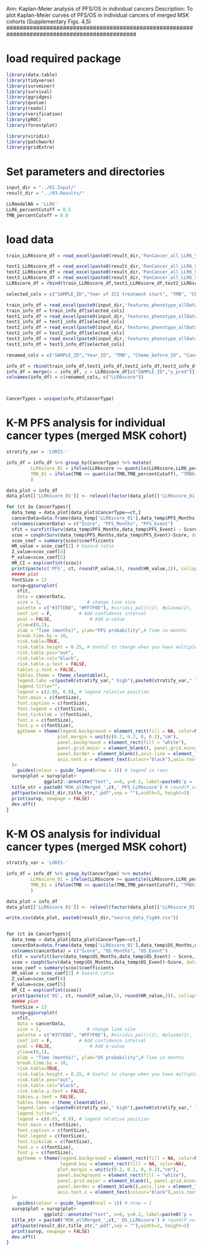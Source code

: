 ###############################################################################################
Aim: Kaplan-Meier analysis of PFS/OS in individual cancers
Description: To plot Kaplan-Meier curves of PFS/OS in individual cancers of merged MSK cohorts (Supplementary Figs. 4,5)
###############################################################################################



# load required package
```r
library(data.table)
library(tidyverse)
library(survminer)
library(survival)
library(ggridges)
library(qvalue)
library(readxl)
library(verification)
library(pROC)
library(forestplot)

library(viridis)
library(patchwork)
library(gridExtra)

```

# Set parameters and directories
```r
input_dir = "../02.Input/"
result_dir = "../03.Results/"

LLRmodelNA = 'LLR6'
LLR6_percentCutoff = 0.5
TMB_percentCutoff = 0.8

```

# load data 
```r
train_LLR6score_df = read_excel(paste0(result_dir,'PanCancer_all_LLR6_Scaler(StandardScaler)_prediction.xlsx'), "0", col_names = TRUE)

test1_LLR6score_df = read_excel(paste0(result_dir,'PanCancer_all_LLR6_Scaler(StandardScaler)_prediction.xlsx'), "1", col_names = TRUE)
test2_LLR6score_df = read_excel(paste0(result_dir,'PanCancer_all_LLR6_Scaler(StandardScaler)_prediction.xlsx'), "2")
test3_LLR6score_df = read_excel(paste0(result_dir,'PanCancer_all_LLR6_Scaler(StandardScaler)_prediction.xlsx'), "3")
LLR6score_df = rbind(train_LLR6score_df,test1_LLR6score_df,test2_LLR6score_df,test3_LLR6score_df)

selected_cols = c("SAMPLE_ID","Year of ICI treatment start", "TMB", "Chemo_before_IO", "CancerType", "Age", "Drug", "Sex", "PFS_Event", "PFS_Months", "OS_Event", "OS_Months")

train_info_df = read_excel(paste0(input_dir,'features_phenotype_allDatasets.xlsx'), "Chowell2015-2017")
train_info_df = train_info_df[selected_cols]
test1_info_df = read_excel(paste0(input_dir,'features_phenotype_allDatasets.xlsx'), "Chowell2018")
test1_info_df = test1_info_df[selected_cols]
test2_info_df = read_excel(paste0(input_dir,'features_phenotype_allDatasets.xlsx'), "Morris_new")
test2_info_df = test2_info_df[selected_cols]
test3_info_df = read_excel(paste0(input_dir,'features_phenotype_allDatasets.xlsx'), "Morris_new2")
test3_info_df = test3_info_df[selected_cols]

renamed_cols = c("SAMPLE_ID","Year_IO", "TMB", "Chemo_before_IO", "CancerType", "Age", "Drug", "Sex", "PFS_Event", "PFS_Months", "OS_Event", "OS_Months")

info_df = rbind(train_info_df,test1_info_df,test2_info_df,test3_info_df)
info_df = merge(x = info_df, y = LLR6score_df[c("SAMPLE_ID","y_pred")], by = "SAMPLE_ID")
colnames(info_df) = c(renamed_cols, c("LLR6score"))



CancerTypes = unique(info_df$CancerType)

```



# K-M PFS analysis for individual cancer types (merged MSK cohort)
```r

stratify_var = 'LORIS-'

info_df = info_df %>% group_by(CancerType) %>% mutate(
         LLR6score_01 = ifelse(LLR6score >= quantile(LLR6score,LLR6_percentCutoff), "LLR6high", "LLR6low"),
         TMB_01 = ifelse(TMB >= quantile(TMB,TMB_percentCutoff), "TMBhigh", "TMBlow"),
         )

data_plot = info_df
data_plot[['LLR6score_01']] <- relevel(factor(data_plot[['LLR6score_01']]), ref = "LLR6high")

for (ct in CancerTypes){
  data_temp = data_plot[data_plot$CancerType==ct,]
  cancerData=data.frame(data_temp['LLR6score_01'],data_temp$PFS_Months,data_temp$PFS_Event)
  colnames(cancerData) = c("Score", "PFS_Months", "PFS_Event")
  sfit = survfit(Surv(data_temp$PFS_Months,data_temp$PFS_Event) ~ Score, data=cancerData)
  scox = coxph(Surv(data_temp$PFS_Months,data_temp$PFS_Event)~Score, data=cancerData)
  scox_coef = summary(scox)$coefficients
  HR_value = scox_coef[2] # hazard ratio
  Z_value=scox_coef[4]
  P_value=scox_coef[5]
  HR_CI = exp(confint(scox))
  print(paste(c('PFS', ct, round(P_value,5), round(HR_value,2)), collapse= " "))
  ##### plot
  fontSize = 13
  survp=ggsurvplot(
    sfit,
    data = cancerData,
    size = 1,                 # change line size
    palette = c("#377EB8", "#FF7F0E"), #viridis_pal()(2), #plasma(2),
    conf.int = F,          # Add confidence interval
    pval = FALSE,              # Add p-value
    ylim=c(0,1),
    xlab = "Time (months)", ylab="PFS probability",# Time in months
    break.time.by = 10,
    risk.table=TRUE,
    risk.table.height = 0.25, # Useful to change when you have multiple groups
    risk.table.pos="out",
    risk.table.col="black",
    risk.table.y.text = FALSE,
    tables.y.text = FALSE, 
    tables.theme = theme_cleantable(),
    legend.labs =c(paste0(stratify_var," high"),paste0(stratify_var," low")),    # Change legend labels
    legend.title="",
    legend = c(2.65, 0.9), # legend relative position
    font.main = c(fontSize),
    font.caption = c(fontSize),
    font.legend = c(fontSize),
    font.tickslab = c(fontSize),
    font.x = c(fontSize),
    font.y = c(fontSize),
    ggtheme = theme(legend.background = element_rect(fill = NA, color=NA),legend.key = element_rect(fill = NA, color=NA),
                   plot.margin = unit(c(0.2, 0.2, 0, 0.2),"cm"),
                   panel.background = element_rect(fill = "white"),
                   panel.grid.major = element_blank(), panel.grid.minor = element_blank(),
                   panel.border = element_blank(),axis.line = element_line(colour = "black"),
                   axis.text.x = element_text(colour="black"),axis.text.y = element_text(colour="black")),  # top, right, bot, left
  )+ 
    guides(colour = guide_legend(nrow = 1)) # legend in rows
  survp$plot = survp$plot+ 
              ggplot2::annotate("text", x=0, y=0.2, label=paste0('p = ',sprintf('%.1e', P_value), '\n', 'HR',' = ',round(HR_value,2),' (', round(HR_CI[1],2),'-',round(HR_CI[2],2),')'),size = 5, hjust = 0)
  title_str = paste0('MSK_allMerged_',ct,'_PFS_LLR6score') # round(P_value,3)
  pdf(paste(result_dir,title_str,".pdf",sep = ""),width=3, height=3)
  print(survp, newpage = FALSE)
  dev.off()
}

```

# K-M OS analysis for individual cancer types (merged MSK cohort)
```r

stratify_var = 'LORIS-'

info_df = info_df %>% group_by(CancerType) %>% mutate(
         LLR6score_01 = ifelse(LLR6score >= quantile(LLR6score,LLR6_percentCutoff), "LLR6high", "LLR6low"),
         TMB_01 = ifelse(TMB >= quantile(TMB,TMB_percentCutoff), "TMBhigh", "TMBlow"),
         )

data_plot = info_df
data_plot[['LLR6score_01']] <- relevel(factor(data_plot[['LLR6score_01']]), ref = "LLR6high")

write.csv(data_plot, paste0(result_dir,"source_data_fig04.csv"))


for (ct in CancerTypes){
  data_temp = data_plot[data_plot$CancerType==ct,]
  cancerData=data.frame(data_temp['LLR6score_01'],data_temp$OS_Months,data_temp$OS_Event)
  colnames(cancerData) = c("Score", "OS_Months", "OS_Event")
  sfit = survfit(Surv(data_temp$OS_Months,data_temp$OS_Event) ~ Score, data=cancerData)
  scox = coxph(Surv(data_temp$OS_Months,data_temp$OS_Event)~Score, data=cancerData)
  scox_coef = summary(scox)$coefficients
  HR_value = scox_coef[2] # hazard ratio
  Z_value=scox_coef[4]
  P_value=scox_coef[5]
  HR_CI = exp(confint(scox))
  print(paste(c('OS', ct, round(P_value,5), round(HR_value,2)), collapse= " "))
  ##### plot
  fontSize = 13
  survp=ggsurvplot(
    sfit,
    data = cancerData,
    size = 1,                 # change line size
    palette = c("#377EB8", "#FF7F0E"), #viridis_pal()(2), #plasma(2),
    conf.int = F,          # Add confidence interval
    pval = FALSE,              # Add p-value
    ylim=c(0,1),
    xlab = "Time (months)", ylab="OS probability",# Time in months
    break.time.by = 10,
    risk.table=TRUE,
    risk.table.height = 0.25, # Useful to change when you have multiple groups
    risk.table.pos="out",
    risk.table.col="black",
    risk.table.y.text = FALSE,
    tables.y.text = FALSE, 
    tables.theme = theme_cleantable(),
    legend.labs =c(paste0(stratify_var," high"),paste0(stratify_var," low")),    # Change legend labels
    legend.title="",
    legend = c(0.65, 0.9), # legend relative position
    font.main = c(fontSize),
    font.caption = c(fontSize),
    font.legend = c(fontSize),
    font.tickslab = c(fontSize),
    font.x = c(fontSize),
    font.y = c(fontSize),
    ggtheme = theme(legend.background = element_rect(fill = NA, color=NA),
                    legend.key = element_rect(fill = NA, color=NA),
                   plot.margin = unit(c(0.2, 0.2, 0, 0.2),"cm"),
                   panel.background = element_rect(fill = "white"),
                   panel.grid.major = element_blank(), panel.grid.minor = element_blank(),
                   panel.border = element_blank(),axis.line = element_line(colour = "black"),
                   axis.text.x = element_text(colour="black"),axis.text.y = element_text(colour="black")),  # top, right, bot, left
  )+ 
    guides(colour = guide_legend(ncol = 1)) # nrow = 1
  survp$plot = survp$plot+ 
              ggplot2::annotate("text", x=0, y=0.2, label=paste0('p = ',sprintf('%.1e', P_value), '\n', 'HR',' = ',round(HR_value,2),' (', round(HR_CI[1],2),'-',round(HR_CI[2],2),')'),size = 5, hjust = 0)
  title_str = paste0('MSK_allMerged_',ct,'_OS_LLR6score') # round(P_value,3)
  pdf(paste(result_dir,title_str,".pdf",sep = ""),width=3, height=3)
  print(survp, newpage = FALSE)
  dev.off()
}

```


